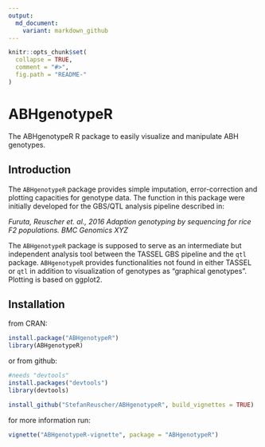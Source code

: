 ```yaml
---
output:
  md_document:
    variant: markdown_github
---
```


<!-- README.md is generated from README.Rmd. Please edit that file -->

```r
knitr::opts_chunk$set(
  collapse = TRUE,
  comment = "#>",
  fig.path = "README-"
)
```

# ABHgenotypeR
The ABHgenotypeR R package to easily visualize and manipulate ABH genotypes.

## Introduction

The `ABHgenotypeR` package provides simple imputation, error-correction and plotting capacities for genotype data. The function in this package were initially developed for the GBS/QTL analysis pipeline described in:

*Furuta, Reuscher et. al., 2016 Adaption genotyping by sequencing for rice F2
populations. BMC Genomics XYZ*

The `ABHgenotypeR` package is supposed to serve as an intermediate but independent analysis tool between the TASSEL GBS pipeline and the `qtl` package. `ABHgenotypeR` provides functionalities not found in either TASSEL or `qtl` in addition to visualization of genotypes as "graphical genotypes". Plotting is based on ggplot2.


## Installation

from CRAN:
```r
install.package("ABHgenotypeR")
library(ABHgenotypeR)
```
or from github:

```r
#needs "devtools"
install.packages("devtools")
library(devtools)

install_github("StefanReuscher/ABHgenotypeR", build_vignettes = TRUE)
```

for more information run:
```r
vignette("ABHgenotypeR-vignette", package = "ABHgenotypeR")
```
